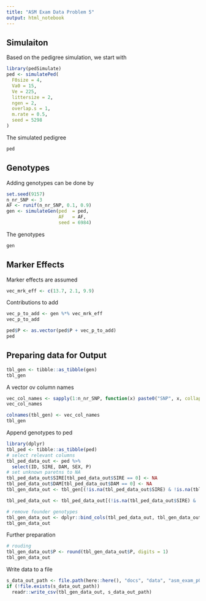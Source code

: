 ```yaml
---
title: "ASM Exam Data Problem 5"
output: html_notebook
---
```


## Simulaiton
Based on the pedigree simulation, we start with

```r
library(pedSimulate)
ped <- simulatePed(
  F0size = 4,
  Va0 = 15,
  Ve = 225,
  littersize = 2,
  ngen = 2,
  overlap.s = 1,
  m.rate = 0.5,
  seed = 5298
)
```


The simulated pedigree

```r
ped
```

## Genotypes
Adding genotypes can be done by

```r
set.seed(9157)
n_nr_SNP <- 3
AF <- runif(n_nr_SNP, 0.1, 0.9)
gen <- simulateGen(ped  = ped,
                   AF   = AF,
                   seed = 6984)
```

The genotypes

```r
gen
```

## Marker Effects
Marker effects are assumed

```r
vec_mrk_eff <- c(13.7, 2.1, 9.9)
```

Contributions to add

```r
vec_p_to_add <- gen %*% vec_mrk_eff
vec_p_to_add
```

```r
ped$P <- as.vector(ped$P + vec_p_to_add)
ped
```

## Preparing data for Output

```r
tbl_gen <- tibble::as_tibble(gen)
tbl_gen
```

A vector ov column names

```r
vec_col_names <- sapply(1:n_nr_SNP, function(x) paste0("SNP", x, collapse = ""), USE.NAMES = FALSE)
vec_col_names
```

```r
colnames(tbl_gen) <- vec_col_names
tbl_gen
```


Append genotypes to ped

```r
library(dplyr)
tbl_ped <- tibble::as_tibble(ped)
# select relevant columns
tbl_ped_data_out <- ped %>%
  select(ID, SIRE, DAM, SEX, P)
# set unknown paretns to NA
tbl_ped_data_out$SIRE[tbl_ped_data_out$SIRE == 0] <- NA
tbl_ped_data_out$DAM[tbl_ped_data_out$DAM == 0] <- NA
tbl_gen_data_out <- tbl_gen[(!is.na(tbl_ped_data_out$SIRE) & !is.na(tbl_ped_data_out$DAM)), ]

tbl_ped_data_out <- tbl_ped_data_out[(!is.na(tbl_ped_data_out$SIRE) & !is.na(tbl_ped_data_out$DAM)), ]

# remove founder genotypes
tbl_gen_data_out <- dplyr::bind_cols(tbl_ped_data_out, tbl_gen_data_out)
tbl_gen_data_out
```


Further preparation

```r
# rouding
tbl_gen_data_out$P <- round(tbl_gen_data_out$P, digits = 1)
tbl_gen_data_out
```


Write data to a file

```r
s_data_out_path <- file.path(here::here(), "docs", "data", "asm_exam_p05.csv")
if (!file.exists(s_data_out_path))
  readr::write_csv(tbl_gen_data_out, s_data_out_path)
```
